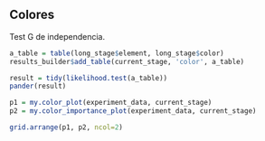 ## Colores

Test G de independencia.

```r
a_table = table(long_stage$element, long_stage$color)
results_builder$add_table(current_stage, 'color', a_table)

result = tidy(likelihood.test(a_table))
pander(result)
```

```r
p1 = my.color_plot(experiment_data, current_stage)
p2 = my.color_importance_plot(experiment_data, current_stage)

grid.arrange(p1, p2, ncol=2)
```